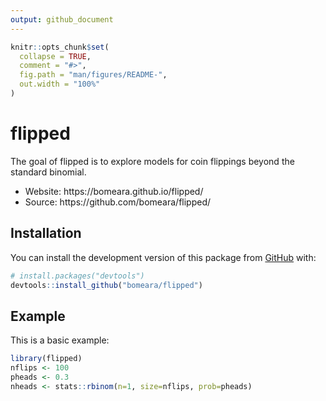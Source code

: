 ```yaml
---
output: github_document
---
```


<!-- README.md is generated from README.Rmd. Please edit that file -->

```r
knitr::opts_chunk$set(
  collapse = TRUE,
  comment = "#>",
  fig.path = "man/figures/README-",
  out.width = "100%"
)
```

# flipped


The goal of flipped is to explore models for coin flippings beyond the standard binomial. 

* Website: https://bomeara.github.io/flipped/
* Source: https://github.com/bomeara/flipped/

## Installation

You can install the development version of this package from [GitHub](https://github.com/) with:

``` r
# install.packages("devtools")
devtools::install_github("bomeara/flipped")
```
## Example

This is a basic example:

```r
library(flipped)
nflips <- 100
pheads <- 0.3
nheads <- stats::rbinom(n=1, size=nflips, prob=pheads)
```
